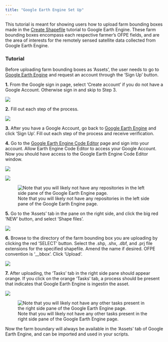 ```yaml
---
title: "Google Earth Engine Set Up"
---
```

This tutorial is meant for showing users how to upload farm bounding boxes made in the [Create Shapefile](create_shp_qgis.html) tutorial to Google Earth Engine. These farm bounding boxes encompass each respective farmer's OFPE fields, and are the area of interests for the remotely sensed satellite data collected from Google Earth Engine.

### Tutorial
Before uploading farm bounding boxes as 'Assets', the user needs to go to [Google Earth Engine](https://earthengine.google.com/) and request an account through the 'Sign Up' button.

**1.** From the Google sign in page, select 'Create account' if you do not have a Google Account. Otherwise sign in and skip to Step 3.

![](gee_setup/step_1.png)

**2.** Fill out each step of the process.

![](gee_setup/step_2.png)

**3.** After you have a Google Account, go back to [Google Earth Engine](https://earthengine.google.com/) and click 'Sign Up'. Fill out each step of the process and receive verification.

**4.** Go to the [Google Earth Engine Code Editor](https://code.earthengine.google.com/) page and sign into your account. Allow Earth Engine Code Editor to access your Google Account. Now you should have access to the Google Earth Engine Code Editor window.

![](gee_setup/step_4a.png)

![](gee_setup/step_4b.png)

![Note that you will likely not have any repositories in the left side pane of the Google Earth Engine page.](gee_setup/step_4c.png)


**5.** Go to the 'Assets' tab in the pane on the right side, and click the big red 'NEW' button, and select 'Shape files'. 

![](gee_setup/step_5.png)


**6.** Browse to the directory of the farm bounding box you are uploading by clicking the red 'SELECT' button. Select the .shp, .shx, .dbf, and .prj file extensions for the specified shapefile. Amend the name if desired. OFPE convention is '*<farmer>*_*<farmname>*_bbox'. Click 'Upload'.

![](gee_setup/step_6.png)

**7.** After uploading, the 'Tasks' tab in the right side pane should appear orange. If you click on the orange 'Tasks' tab, a process should be present that indicates that Google Earth Engine is ingestin the asset.

![](gee_setup/step_7a.png)

![Note that you will likely not have any other tasks present in the right side pane of the Google Earth Engine page.](gee_setup/step_7b.png)


Now the farm boundary will always be available in the 'Assets' tab of Google Earth Engine, and can be imported and used in your scripts. 



